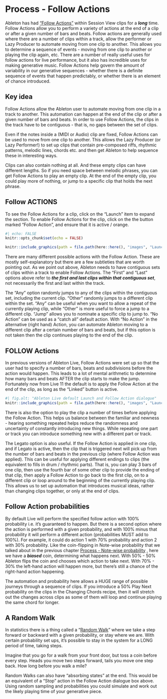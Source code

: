 # Process - Follow Actions

Ableton has had ["Follow Actions"](https://www.ableton.com/en/live-manual/11/launching-clips/#follow-actions) within Session View clips for a ***long*** time. Follow Actions allow you to perform a variety of actions at the end of a clip or after a given number of bars and beats. Follow actions are generally used where there are a number of clips within a track, allow the performer or Lazy Producer to automate moving from one clip to another. This allows you to determine a sequence of events - moving from one clip to another or playing the clip again, etc. There are a number of really useful uses for follow actions for live performance, but it also has incredible uses for making generative music. Follow Actions help govern the amount of variability in our generative sequences - whether there is a definite sequence of events that happen predictably, or whether there is an element of chance introduced.

::: callout-tip
## Key idea

Follow Actions allow the Ableton user to automate moving from one clip in a track to another. This automation can happen at the end of the clip or after a given number of bars and beats. In order to use Follow Actions, the clips in the track have to be contiguous - that is, no gaps between the set of clips.

Even if the notes inside a (MIDI or Audio) clip are fixed, Follow Actions can be used to move from one clip to another. This allows the Lazy Producer (or Lazy Performer!) to set up clips that contain pre-composed riffs, rhythmic patterns, melodic lines, chords etc. and then get Ableton to help sequence these in interesting ways.

Clips can also contain nothing at all. And these empty clips can have different lengths. So if you need space between melodic phrases, you can get Follow Actions to play an empty clip. At the end of the empty clip, you could play more of nothing, or jump to a specific clip that holds the next phrase.
:::

## Follow ACTIONS

To see the Follow Actions for a clip, click on the "Launch" item to expand the section. To enable Follow Actions for the clip, click on the the button marked "Follow Action", and ensure that it is active / orange.

```r
#| echo: FALSE
knitr::opts_chunk$set(echo = FALSE)
```

```r
knitr::include_graphics(path = file.path(here::here(), "images", "Launch_Follow-Actions.png"))
```

There are many different possible actions with the Follow Action. These are mostly self-explanatory but there are a few subtleties that are worth pointing out. As we point out above, Ableton needs to have contiguous sets of clips within a track to enable Follow Actions. The "First" and "Last" options above refer to ***the first and last clips within that contiguous set***, not necessarily the first and last within the track. 

The "Any" option randomly jumps to any of the clips within the contiguous set, including the current clip. "Other" randomly jumps to a different clip within the set. "Any" can be useful when you want to allow a repeat of the currently playing clip, while "Other" is more useful to force a jump to a different clip. "Jump" allows you to nominate a specific clip to jump to. "No Action" can be used as a "catch all" default action. With "No Action" in the alternative (right hand) Action, you can automate Ableton moving to a different clip after a certain number of bars and beats, but if this option is not taken then the clip continues playing to the end of the clip.

## FOLLOW Actions

In previous versions of Ableton Live, Follow Actions were set up so that the user had to specify a number of bars, beats and subdivisions before the action would happen. This leads to a lot of mental arithmetic to determine how many bars and beats AFTER the clip starts to make the jump. Fortunately now from Live 11 the default is to apply the Follow Action at the end of the clip, as long as the "Linked" button is active.

```r
#| fig.alt: "Ableton Live default Launch and Follow Action dialogue"
knitr::include_graphics(path = file.path(here::here(), "images", "Launch_Follow-Actions_Linked.png"))
```

There is also the option to play the clip a number of times before applying the Follow Action. This helps us balance between the familiar and newness - hearing something repeated helps reduce the randomness and uncertainty of constantly introducing new things. While repeating one part or track you can introduce something new with a different part or track.

The Legato option is also useful. If the Follow Action is applied in one clip, and if Legato is active, then the clip that is triggered next will pick up from the number of bars and beats in the previous clip (where Follow Action was applied). This can be useful for applying different endings to clips (the equivalent to fills in drum / rhythmic parts). That is, you can play 3 bars of one clip, then use the fourth bar of some other clip to provide the ending of that clip, then apply a Follow Action to go back to the first clip, on to a different clip or loop around to the beginning of the currently playing clip. This allows us to set up automation that introduces musical ideas, rather than changing clips together, or only at the end of clips.

## Follow Action probabilities

By default Live will perform the specified follow action with 100% probability i.e. it's guaranteed to happen. But there is a second option where the action is performed with a given probability, and with 100% minus that probability it will perform a different action (probabilities MUST add to 100%). For example, it could do action 1 with 70% probability and action 2 with 30% probability. Like the coin-flipping in Note-wise probability that we talked about in the previous chapter 
[Process - Note-wise probability](002-Process-Note_wise_probability.qmd)
, here we have a ***biased*** coin, determining what happens next. With 50% - 50% Ableton flips the coin and chooses which action to take next. With 70% - 30% the left-hand action will happen more, but there's still a chance of the right-hand action happening.

The automation and probability here allows a HUGE range of possible journeys through a sequence of clips. If you introduce a 50% Play Next probability on the clips in the Changing Chords recipe, then it will stretch out the changes across clips as some of them will loop and continue playing the same chord for longer.

## A Random Walk

In statistics there is a thing called a "[Random Walk](https://en.wikipedia.org/wiki/Random_walk "Wikipedia article on Random Walks")" where we take a step forward or backward with a given probability, or stay where we are. With certain probability set ups, it's possible to stay in the system for a LONG period of time, taking steps.

Imagine that you go for a walk from your front door, but toss a coin before every step. Heads you move two steps forward, tails you move one step back. How long before you walk a mile?

Random Walks can also have "absorbing states" at the end. This would be an equivalent of a "Stop" action in the Follow Action dialogue box above. Using random sampling and probabilities you could simulate and work out the likely playing time of your generative piece.

